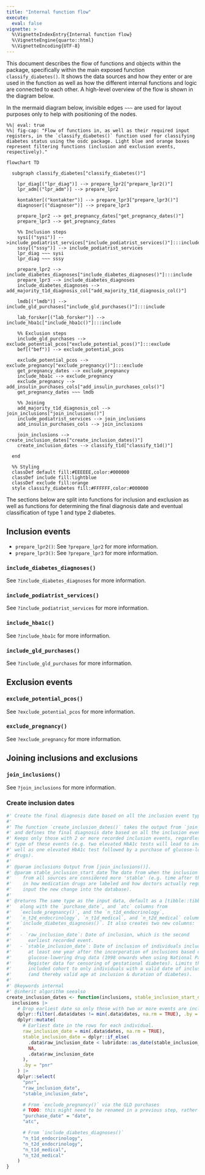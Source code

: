 ```yaml
---
title: "Internal function flow"
execute: 
  eval: false
vignette: >
  %\VignetteIndexEntry{Internal function flow}
  %\VignetteEngine{quarto::html}
  %\VignetteEncoding{UTF-8}
---
```


This document describes the flow of functions and objects within the
package, specifically within the main exposed function
`classify_diabetes()`. It shows the data sources and how they enter or
are used in the function as well as how the different internal functions
and logic are connected to each other. A high-level overview of the flow
is shown in the diagram below.

::: content-hidden
In the mermaid diagram below, invisible edges `~~~` are used for layout
purposes only to help with positioning of the nodes.
:::

```mermaid
%%| eval: true
%%| fig-cap: "Flow of functions in, as well as their required input registers, in the `classify_diabetes()` function used for classifying diabetes status using the osdc package. Light blue and orange boxes represent filtering functions (inclusion and exclusion events, respectively)."

flowchart TD

  subgraph classify_diabetes["classify_diabetes()"]

    lpr_diag[("lpr_diag")] --> prepare_lpr2["prepare_lpr2()"]
    lpr_adm[("lpr_adm")] --> prepare_lpr2
    
    kontakter[("kontakter")] --> prepare_lpr3["prepare_lpr3()"]
    diagnoser[("diagnoser")] --> prepare_lpr3

    prepare_lpr2 --> get_pregnancy_dates["get_pregnancy_dates()"]
    prepare_lpr3 --> get_pregnancy_dates

    %% Inclusion steps
    sysi[("sysi")] -->include_podiatrist_services["include_podiatrist_services()"]:::include
    sssy[("sssy")] --> include_podiatrist_services
    lpr_diag ~~~ sysi
    lpr_diag ~~~ sssy

    prepare_lpr2 --> include_diabetes_diagnoses["include_diabetes_diagnoses()"]:::include
    prepare_lpr3 --> include_diabetes_diagnoses
    include_diabetes_diagnoses --> add_majority_t1d_diagnosis_col["add_majority_t1d_diagnosis_col()"]

    lmdb[("lmdb")] --> include_gld_purchases["include_gld_purchases()"]:::include

    lab_forsker[("lab_forsker")] --> include_hba1c["include_hba1c()"]:::include
    
    %% Exclusion steps
    include_gld_purchases --> exclude_potential_pcos["exclude_potential_pcos()"]:::exclude
    bef[("bef")] --> exclude_potential_pcos
    
    exclude_potential_pcos --> exclude_pregnancy["exclude_pregnancy()"]:::exclude
    get_pregnancy_dates --> exclude_pregnancy
    include_hba1c --> exclude_pregnancy
    exclude_pregnancy --> add_insulin_purchases_cols["add_insulin_purchases_cols()"]
    get_pregnancy_dates ~~~ lmdb

    %% Joining
    add_majority_t1d_diagnosis_col --> join_inclusions["join_inclusions()"]
    include_podiatrist_services --> join_inclusions
    add_insulin_purchases_cols --> join_inclusions

    join_inclusions --> create_inclusion_dates["create_inclusion_dates()"]
    create_inclusion_dates --> classify_t1d["classify_t1d()"]

  end

  %% Styling
  classDef default fill:#EEEEEE,color:#000000
  classDef include fill:lightblue
  classDef exclude fill:orange
  style classify_diabetes fill:#FFFFFF,color:#000000
```

The sections below are split into functions for inclusion and exclusion
as well as functions for determining the final diagnosis date and
eventual classification of type 1 and type 2 diabetes.

## Inclusion events

-   `prepare_lpr2()`: See `?prepare_lpr2` for more information.
-   `prepare_lpr3()`: See `?prepare_lpr3` for more information.

### `include_diabetes_diagnoses()`

See `?include_diabetes_diagnoses` for more information.

### `include_podiatrist_services()`

See `?include_podiatrist_services` for more information.

### `include_hba1c()`

See `?include_hba1c` for more information.

### `include_gld_purchases()`

See `?include_gld_purchases` for more information.

## Exclusion events

### `exclude_potential_pcos()`

See `?exclude_potential_pcos` for more information.

### `exclude_pregnancy()`

See `?exclude_pregnancy` for more information.

## Joining inclusions and exclusions

### `join_inclusions()`

See `?join_inclusions` for more information.

### Create inclusion dates

```r
#' Create the final diagnosis date based on all the inclusion event types.
#'
#' The function `create_inclusion_dates()` takes the output from `join_inclusions()`
#' and defines the final diagnosis date based on all the inclusion event types.
#' Keeps only those with 2 or more recorded inclusion events, regardless of the
#' type of these events (e.g. two elevated HbA1c tests will lead to inclusion as
#' well as one elevated HbA1c test followed by a purchase of glucose-lowering
#' drugs).
#'
#' @param inclusions Output from [join_inclusions()].
#' @param stable_inclusion_start_date The date from when the inclusion events
#'    from all sources are considered more 'stable' (e.g. time after the change
#'    in how medication drugs are labeled and how doctors actually regularly
#'    input the new change into the database).
#'
#' @returns The same type as the input data, default as a [tibble::tibble()],
#'   along with the `purchase_date`, and `atc` columns from
#'   `exclude_pregnancy()`, and the `n_t1d_endocrinology`,
#'   `n_t2d_endocrinology`, `n_t1d_medical`, and `n_t2d_medical` columns from
#'   `include_diabetes_diagnoses()`. It also creates two new columns:
#'
#'   - `raw_inclusion_date`: Date of inclusion, which is the second
#'      earliest recorded event.
#'   - `stable_inclusion_date`: Date of inclusion of individuals included
#'      at least one year after the incorporation of inclusions based on
#'      glucose-lowering drug data (1998 onwards when using National Patient
#'      Register data for censoring of gestational diabetes). Limits the
#'      included cohort to only individuals with a valid date of inclusion
#'      (and thereby valid age at inclusion & duration of diabetes).
#'
#' @keywords internal
#' @inherit algorithm seealso
create_inclusion_dates <- function(inclusions, stable_inclusion_start_date = "1998-01-01") {
  inclusions |>
    # Drop earliest date so only those with two or more events are included.
    dplyr::filter(.data$dates != min(.data$dates, na.rm = TRUE), .by = "pnr") |>
    dplyr::mutate(
      # Earliest date in the rows for each individual.
      raw_inclusion_date = min(.data$dates, na.rm = TRUE),
      stable_inclusion_date = dplyr::if_else(
        .data$raw_inclusion_date < lubridate::as_date(stable_inclusion_start_date),
        NA,
        .data$raw_inclusion_date
      ),
      .by = "pnr"
    ) |>
    dplyr::select(
      "pnr",
      "raw_inclusion_date",
      "stable_inclusion_date",

      # From `exclude_pregnancy()` via the GLD purchases
      # TODO: this might need to be renamed in a previous step, rather than here.
      "purchase_date" = "date",
      "atc",

      # From `include_diabetes_diagnoses()`
      "n_t1d_endocrinology",
      "n_t2d_endocrinology",
      "n_t1d_medical",
      "n_t2d_medical"
    )
}
```